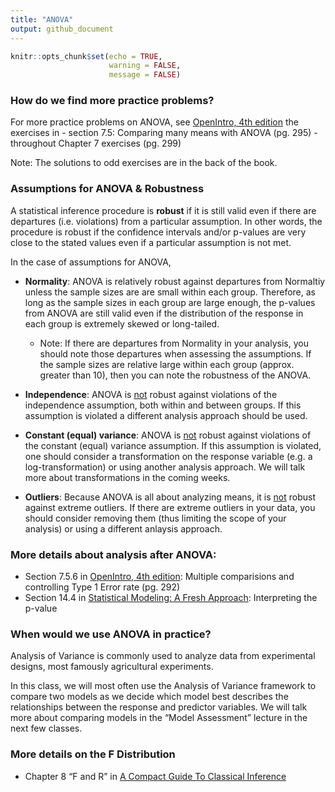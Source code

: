 ```yaml
---
title: "ANOVA"
output: github_document
---
```


```r
knitr::opts_chunk$set(echo = TRUE,
                      warning = FALSE, 
                      message = FALSE)
```

### How do we find more practice problems?

For more practice problems on ANOVA, see [OpenIntro, 4th edition](https://leanpub.com/openintro-statistics) the exercises in 
- section 7.5: Comparing many means with ANOVA (pg. 295)
- throughout Chapter 7 exercises (pg. 299)

Note: The solutions to odd exercises are in the back of the book. 

### Assumptions for ANOVA & Robustness

A statistical inference procedure is **robust** if it is still valid even if there are departures (i.e. violations) from a particular assumption. In other words, the procedure is robust if the confidence intervals and/or p-values are very close to the stated values even if a particular assumption is not met. 

In the case of assumptions for ANOVA,

- **Normality**: ANOVA is relatively robust against departures from Normaltiy unless the sample sizes are are small within each group. Therefore, as long as the sample sizes in each group are large enough, the p-values from ANOVA are still valid even if the distribution of the response in each group is extremely skewed or long-tailed. 
    - Note: If there are departures from Normality in your analysis, you should note those departures when assessing the assumptions. If the sample sizes are relative large within each group (approx. greater than 10), then you can note the robustness of the ANOVA. 
    
- **Independence**: ANOVA is <u>not</u> robust against violations of the independence assumption, both within and between groups. If this assumption is violated a different analysis approach should be used. 

- **Constant (equal) variance**: ANOVA is <u>not</u> robust against violations of the constant (equal) variance assumption. If this assumption is violated, one should consider a transformation on the response variable (e.g. a log-transformation) or using another analysis approach. We will talk more about transformations in the coming weeks. 

- **Outliers**: Because ANOVA is all about analyzing means, it is <u>not</u> robust against extreme outliers. If there are extreme outliers in your data, you should consider removing them (thus limiting the scope of your analysis) or using a different anlaysis approach.


### More details about analysis after ANOVA: 

- Section 7.5.6 in [OpenIntro, 4th edition](https://leanpub.com/openintro-statistics): Multiple comparisions and controlling Type 1 Error rate (pg. 292)
- Section 14.4 in [Statistical Modeling: A Fresh Approach](https://dtkaplan.github.io/SM2-bookdown/hypothesis-testing-on-whole-models.html): Interpreting the p-value 

### When would we use ANOVA in practice?

Analysis of Variance is commonly used to analyze data from experimental designs, most famously agricultural experiments.

In this class, we will most often use the Analysis of Variance framework to compare two models as we decide which model best describes the relationships between the response and predictor variables. We will talk more about comparing models in the "Model Assessment" lecture in the next few classes.

### More details on the F Distribution

- Chapter 8 "F and R" in [A Compact Guide To Classical Inference](https://dtkaplan.github.io/CompactInference/private/f-and-r.html)



